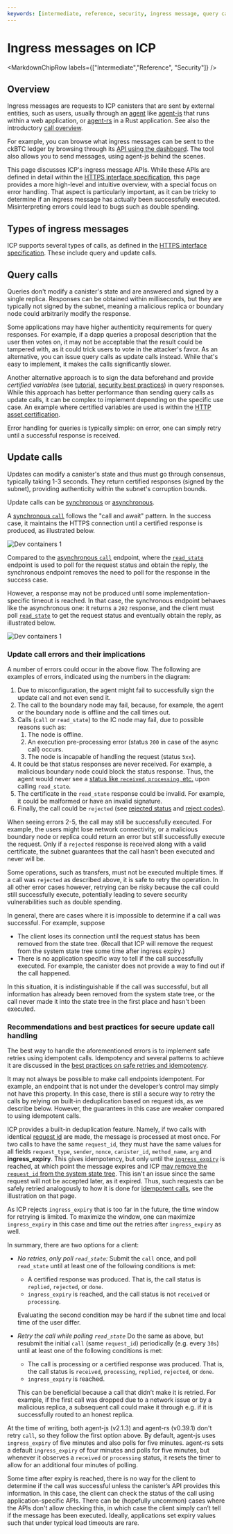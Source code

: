```yaml
---
keywords: [intermediate, reference, security, ingress message, query call, update call, error handling, idempotency]
---
```



# Ingress messages on ICP

<MarkdownChipRow labels={["Intermediate","Reference", "Security"]} />

## Overview

Ingress messages are requests to ICP canisters that are sent by external entities, such as users, usually through an [agent](/docs/current/developer-docs/developer-tools/dev-tools-overview/#agents) like [agent-js](https://github.com/dfinity/agent-js/tree/main) that runs within a web application, or [agent-rs](https://github.com/dfinity/agent-rs/tree/main) in a Rust application. See also the introductory [call overview](/docs/current/developer-docs/smart-contracts/call/overview). 

For example, you can browse what ingress messages can be sent to the ckBTC ledger by browsing through its [API using the dashboard](https://dashboard.internetcomputer.org/canister/mxzaz-hqaaa-aaaar-qaada-cai). The tool also allows you to send messages, using agent-js behind the scenes.

This page discusses ICP's ingress message APIs. While these APIs are defined in detail within the [HTTPS interface specification](/docs/current/references/ic-interface-spec#http-interface), this page provides a more high-level and intuitive overview, with a special focus on error handling. That aspect is particularly important, as it can be tricky to determine if an ingress message has actually been successfully executed. Misinterpreting errors could lead to bugs such as double spending.

## Types of ingress messages

ICP supports several types of calls, as defined in the [HTTPS interface specification](/docs/current/references/ic-interface-spec#http-interface). These include query and update calls. 

## Query calls
Queries don't modify a canister's state and are answered and signed by a single replica. Responses can be obtained within milliseconds, but they are typically not signed by the subnet, meaning a malicious replica or boundary node could arbitrarily modify the response. 

Some applications may have higher authenticity requirements for query responses. For example, if a dapp queries a proposal description that the user then votes on, it may not be acceptable that the result could be tampered with, as it could trick users to vote in the attacker's favor. As an alternative, you can issue query calls as update calls instead. While that's easy to implement, it makes the calls significantly slower. 

Another alternative approach is to sign the data beforehand and provide *certified variables* (see [tutorial](/docs/current/tutorials/developer-journey/level-3/3.3-certified-data/), [security best practices](/docs/current/developer-docs/security/security-best-practices/data-integrity-and-authenticity#certified-variables)) in query responses. While this approach has better performance than sending query calls as update calls, it can be complex to implement depending on the specific use case. An example where certified variables are used is within the [HTTP asset certification](/docs/current/developer-docs/security/security-best-practices/data-integrity-and-authenticity#use-http-asset-certification-and-avoid-serving-your-dapp-through-rawicp0io).

Error handling for queries is typically simple: on error, one can simply retry until a successful response is received. 

## Update calls
Updates can modify a canister's state and thus must go through consensus, typically taking 1-3 seconds. They return certified responses (signed by the subnet), providing authenticity within the subnet's corruption bounds.

Update calls can be [synchronous](/docs/current/references/ic-interface-spec#http-sync-call-overview) or [asynchronous](/docs/current/references/ic-interface-spec#http-async-call-overview). 

A [synchronous `call`](https://internetcomputer.org/docs/current/references/ic-interface-spec#http-call) follows the "call and await" pattern. In the success case, it maintains the HTTPS connection until a certified response is produced, as illustrated below. 

![Dev containers 1](./_attachments/ingress_sync_call.png)

Compared to the [asynchronous `call`](/docs/current/references/ic-interface-spec#http-async-call) endpoint, where the [`read_state`](/docs/current/references/ic-interface-spec#http-read-state) endpoint is used to poll for the request status and obtain the reply, the synchronous endpoint removes the need to poll for the response in the success case. 

However, a response may not be produced until some implementation-specific timeout is reached. In that case, the synchronous endpoint behaves like the asynchronous one: it returns a `202` response, and the client must poll [`read_state`](/docs/current/references/ic-interface-spec#http-read-state) to get the request status and eventually obtain the reply, as illustrated below.

![Dev containers 1](./_attachments/ingress_async_call.png)

### Update call errors and their implications

A number of errors could occur in the above flow. The following are examples of errors, indicated using the numbers in the diagram:
1. Due to misconfiguration, the agent might fail to successfully sign the update call and not even send it.
2. The call to the boundary node may fail, because, for example, the agent or the boundary node is offline and the call times out.
3. Calls (`call` or `read_state`) to the IC node may fail, due to possible reasons such as:
   1. The node is offline.
   2. An execution pre-processing error (status `200` in case of the async call) occurs.
   3. The node is incapable of handling the request (status `5xx`).
4. It could be that status responses are never received. For example, a malicious boundary node could block the status response. Thus, the agent would never see a [status like `received`, `processing`, etc.](/docs/current/references/ic-interface-spec#state-tree-request-status) upon calling `read_state`.
5. The certificate in the `read_state` response could be invalid. For example, it could be malformed or have an invalid signature.
6. Finally, the call could be `rejected` (see [rejected status](/docs/current/references/ic-interface-spec#state-tree-request-status) and [reject codes](/docs/current/references/ic-interface-spec#reject-codes)).

When seeing errors 2-5, the call may still be successfully executed. For example, the users might lose network connectivity, or a malicious boundary node or replica could return an error but still successfully execute the request. Only if a `rejected` response is received along with a valid certificate, the subnet guarantees that the call hasn’t been executed and never will be.

Some operations, such as transfers, must not be executed multiple times. If a call was `rejected` as described above, it is safe to retry the operation. In all other error cases however, retrying can be risky because the call could still successfully execute, potentially leading to severe security vulnerabilities such as double spending.

In general, there are cases where it is impossible to determine if a call was successful. For example, suppose
* The client loses its connection until the request status has been removed from the state tree. (Recall that ICP will remove the request from the system state tree some time after ingress expiry.)
* There is no application specific way to tell if the call successfully executed. For example, the canister does not provide a way to find out if the call happened.

In this situation, it is indistinguishable if the call was successful, but all information has already been removed from the system state tree, or the call never made it into the state tree in the first place and hasn't been executed. 

### Recommendations and best practices for secure update call handling

The best way to handle the aforementioned errors is to implement safe retries using idempotent calls. Idempotency and several patterns to achieve it are discussed in the [best practices on safe retries and idempotency](/docs/current/developer-docs/smart-contracts/best-practices/idempotency).

It may not always be possible to make call endpoints idempotent. For example, an endpoint that is not under the developer’s control may simply not have this property. In this case, there is still a secure way to retry the calls by relying on built-in deduplication based on request ids, as we describe below. However, the guarantees in this case are weaker compared to using idempotent calls.

ICP provides a built-in deduplication feature. Namely, if two calls with identical [request id](/docs/current/references/ic-interface-spec#request-ids) are made, the message is processed at most once. For two calls to have the same `request_id`, they must have the same values for all fields `request_type`, `sender`, `nonce`, `canister_id`, `method_name`, `arg` and **ingress_expiry**. This gives idempotency, but only until the [`ingress_expiry`](/docs/current/references/ic-interface-spec#authentication) is reached, at which point the message expires and ICP [may remove the `request_id` from the system state tree](/docs/current/references/ic-interface-spec#state-tree-request-status). This isn't an issue since the same request will not be accepted later, as it expired. Thus, such requests can be safely retried analogously to how it is done for [idempotent calls](/docs/current/developer-docs/smart-contracts/best-practices/idempotency#idempotent-canister-apis), see the illustration on that page.

As ICP rejects `ingress_expiry` that is too far in the future, the time window for retrying is limited. To maximize the window, one can maximize `ingress_expiry` in this case and time out the retries after `ingress_expiry` as well.

In summary, there are two options for a client:
* _No retries, only poll `read_state`:_ Submit the `call` once, and poll `read_state` until at least one of the following conditions is met:
  * A certified response was produced. That is, the call status is `replied`, `rejected`, or `done`.
  * `ingress_expiry` is reached, and the call status is not `received` or `processing`.
  
  Evaluating the second condition may be hard if the subnet time and local time of the user differ. 
* _Retry the call while polling `read_state`_ Do the same as above, but resubmit the initial `call` (same `request_id`) periodically (e.g. every `30s`) until at least one of the following conditions is met: 
  * The call is processing or a certified response was produced. That is, the call status is `received`, `processing`, `replied`, `rejected`, or `done`.
  * `ingress_expiry` is reached.

  This can be beneficial because a call that didn’t make it is retried. For example, if the first call was dropped due to a network issue or by a malicious replica, a subsequent call could make it through e.g. if it is successfully routed to an honest replica. 

At the time of writing, both agent-js (v2.1.3) and agent-rs (v0.39.1) don't retry `call`, so they follow the first option above. By default, agent-js uses `ingress_expiry` of five minutes and also polls for five minutes. agent-rs sets a default `ingress_expiry` of four minutes and polls for five minutes, but whenever it observes a `received` or `processing` status, it resets the timer to allow for an additional four minutes of polling. 

Some time after expiry is reached, there is no way for the client to determine if the call was successful unless the canister’s API provides this information. In this case, the client can check the status of the call using application-specific APIs. There can be (hopefully uncommon) cases where the APIs don't allow checking this, in which case the client simply can’t tell if the message has been executed. Ideally, applications set expiry values such that under typical load timeouts are rare.